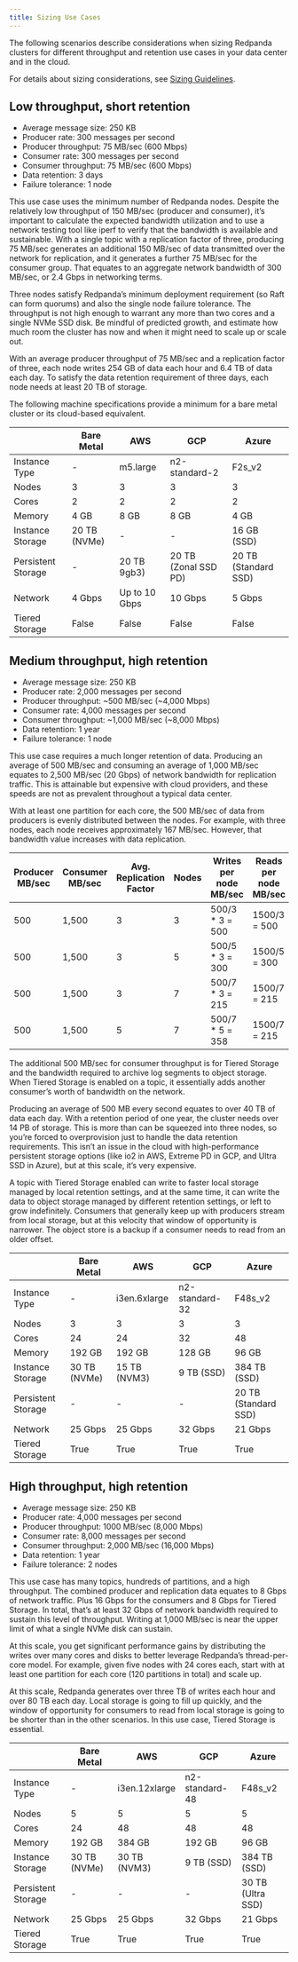```yaml
---
title: Sizing Use Cases
---
```


<head>
    <meta name="title" content="Sizing Use Cases| Redpanda Docs"/>
    <meta name="description" content="How to size Redpanda clusters for low, medium, and high throughput use cases in your data center or in the cloud."/>
</head>

The following scenarios describe considerations when sizing Redpanda clusters for different throughput and retention use cases in your data center and in the cloud.

For details about sizing considerations, see [Sizing Guidelines](../../deployment/sizing).

## Low throughput, short retention

- Average message size: 250 KB
- Producer rate: 300 messages per second
- Producer throughput: 75 MB/sec (600 Mbps)
- Consumer rate: 300 messages per second
- Consumer throughput: 75 MB/sec (600 Mbps)
- Data retention: 3 days
- Failure tolerance: 1 node

This use case uses the minimum number of Redpanda nodes. Despite the relatively low throughput of 150 MB/sec (producer and consumer), it’s important to calculate the expected bandwidth utilization and to use a network testing tool like iperf to verify that the bandwidth is available and sustainable. With a single topic with a replication factor of three, producing 75 MB/sec generates an additional 150 MB/sec of data transmitted over the network for replication, and it generates a further 75 MB/sec for the consumer group. That equates to an aggregate network bandwidth of 300 MB/sec, or 2.4 Gbps in networking terms.

Three nodes satisfy Redpanda’s minimum deployment requirement (so Raft can form quorums) and also the single node failure tolerance. The throughput is not high enough to warrant any more than two cores and a single NVMe SSD disk. Be mindful of predicted growth, and estimate how much room the cluster has now and when it might need to scale up or scale out.

With an average producer throughput of 75 MB/sec and a replication factor of three, each node writes 254 GB of data each hour and 6.4 TB of data each day. To satisfy the data retention requirement of three days, each node needs at least 20 TB of storage.

The following machine specifications provide a minimum for a bare metal cluster or its cloud-based equivalent.

|  | Bare Metal | AWS | GCP | Azure |
| ----------- | ----------- | ----------- | ----------- | ----------- |
| Instance Type | - | m5.large | n2-standard-2 | F2s_v2 |
| Nodes | 3 | 3 | 3 | 3 |
| Cores | 2 | 2 | 2 | 2 |
| Memory | 4 GB | 8 GB | 8 GB | 4 GB |
| Instance Storage | 20 TB (NVMe) | - | - | 16 GB (SSD) |
| Persistent Storage | - | 20 TB 9gb3) | 20 TB (Zonal SSD PD) | 20 TB (Standard SSD) |
| Network | 4 Gbps | Up to 10 Gbps | 10 Gbps | 5 Gbps |
| Tiered Storage | False | False | False | False |

## Medium throughput, high retention

- Average message size: 250 KB
- Producer rate: 2,000 messages per second
- Producer throughput: ~500 MB/sec (~4,000 Mbps)
- Consumer rate: 4,000 messages per second
- Consumer throughput: ~1,000 MB/sec (~8,000 Mbps)
- Data retention: 1 year
- Failure tolerance: 1 node

This use case requires a much longer retention of data. Producing an average of 500 MB/sec and consuming an average of 1,000 MB/sec equates to 2,500 MB/sec (20 Gbps) of network bandwidth for replication traffic. This is attainable but expensive with cloud providers, and these speeds are not as prevalent throughout a typical data center.

With at least one partition for each core, the 500 MB/sec of data from producers is evenly distributed between the nodes. For example, with three nodes, each node receives approximately 167 MB/sec. However, that bandwidth value increases with data replication.

| Producer MB/sec | Consumer MB/sec | Avg. Replication Factor | Nodes | Writes per node MB/sec | Reads per node MB/sec |
| ----------- | ----------- | ----------- | ----------- | ----------- | ----------- |
| 500 | 1,500 | 3 | 3 | 500/3 * 3 = 500 | 1500/3 = 500 |
| 500 | 1,500 | 3 | 5 | 500/5 * 3 = 300 | 1500/5 = 300 |
| 500 | 1,500 | 3 | 7 | 500/7 * 3 = 215 | 1500/7 = 215 |
| 500 | 1,500 | 5 | 7 | 500/7 * 5 = 358 | 1500/7 = 215 |

The additional 500 MB/sec for consumer throughput is for Tiered Storage and the bandwidth required to archive log segments to object storage. When Tiered Storage is enabled on a topic, it essentially adds another consumer’s worth of bandwidth on the network.

Producing an average of 500 MB every second equates to over 40 TB of data each day. With a retention period of one year, the cluster needs over 14 PB of storage. This is more than can be squeezed into three nodes, so you’re forced to overprovision just to handle the data retention requirements. This isn’t an issue in the cloud with high-performance persistent storage options (like io2 in AWS, Extreme PD in GCP, and Ultra SSD in Azure), but at this scale, it’s very expensive.

A topic with Tiered Storage enabled can write to faster local storage managed by local retention settings, and at the same time, it can write the data to object storage managed by different retention settings, or left to grow indefinitely. Consumers that generally keep up with producers stream from local storage, but at this velocity that window of opportunity is narrower. The object store is a backup if a consumer needs to read from an older offset.

|  | Bare Metal | AWS | GCP | Azure |
| ----------- | ----------- | ----------- | ----------- | ----------- |
| Instance Type | - | i3en.6xlarge | n2-standard-32 | F48s_v2 |
| Nodes | 3 | 3 | 3 | 3 |
| Cores | 24 | 24 | 32 | 48 |
| Memory | 192 GB | 192 GB | 128 GB | 96 GB |
| Instance Storage | 30 TB (NVMe) | 15 TB (NVM3) | 9 TB (SSD) | 384 TB (SSD) |
| Persistent Storage | - | - | - | 20 TB (Standard SSD) |
| Network | 25 Gbps | 25 Gbps | 32 Gbps | 21 Gbps |
| Tiered Storage | True | True | True | True |

## High throughput, high retention

- Average message size: 250 KB
- Producer rate: 4,000 messages per second
- Producer throughput: 1000 MB/sec (8,000 Mbps)
- Consumer rate: 8,000 messages per second
- Consumer throughput: 2,000 MB/sec (16,000 Mbps)
- Data retention: 1 year
- Failure tolerance: 2 nodes

This use case has many topics, hundreds of partitions, and a high throughput. The combined producer and replication data equates to 8 Gbps of network traffic. Plus 16 Gbps for the consumers and 8 Gbps for Tiered Storage. In total, that’s at least 32 Gbps of network bandwidth required to sustain this level of throughput. Writing at 1,000 MB/sec is near the upper limit of what a single NVMe disk can sustain.

At this scale, you get significant performance gains by distributing the writes over many cores and disks to better leverage Redpanda’s thread-per-core model. For example, given five nodes with 24 cores each, start with at least one partition for each core (120 partitions in total) and scale up.

At this scale, Redpanda generates over three TB of writes each hour and over 80 TB each day. Local storage is going to fill up quickly, and the window of opportunity for consumers to read from local storage is going to be shorter than in the other scenarios. In this use case, Tiered Storage is essential.

|  | Bare Metal | AWS | GCP | Azure |
| ----------- | ----------- | ----------- | ----------- | ----------- |
| Instance Type | - | i3en.12xlarge | n2-standard-48 | F48s_v2 |
| Nodes | 5 | 5 | 5 | 5 |
| Cores | 24 | 48 | 48 | 48 |
| Memory | 192 GB | 384 GB | 192 GB | 96 GB |
| Instance Storage | 30 TB (NVMe) | 30 TB (NVM3) | 9 TB (SSD) | 384 TB (SSD) |
| Persistent Storage | - | - | - | 30 TB (Ultra SSD) |
| Network | 25 Gbps | 25 Gbps | 32 Gbps | 21 Gbps |
| Tiered Storage | True | True | True | True |
